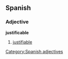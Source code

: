 == Spanish == 
=== Adjective === 
'''justificable'''
# [[justifiable]] 
[[Category:Spanish adjectives]]